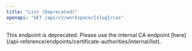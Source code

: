 ```yaml
---
title: "List (Deprecated)"
openapi: "GET /api/v2/workspace/{slug}/cas"
---
```


<Note>
    This endpoint is deprecated. Please use the internal CA endpoint [here](/api-reference/endpoints/certificate-authorities/internal/list).
</Note>